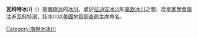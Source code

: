 {{unreferenced|time=2013-10-27T06:49:30+00:00}}
{{coord|78|14|S|163|15|E|display=title}}

'''瓦科特冰川'''（{{lang-en|Walcott Glacier}}）是[[南極洲|南極洲]]的[[冰川|冰川]]，處於[[拉迪安冰川|拉迪安冰川]]和[[豪欽冰川|豪欽冰川]]之間，從[[皇家學會嶺|皇家學會嶺]]注進[[瓦科特灣|瓦科特灣]]，該冰川以[[美國地質調查局|美國地質調查局]]主席命名。

{{DEFAULTSORT:Walcott Glacier}}
[[Category:南極洲冰川|Category:南極洲冰川]]


{{ScottCoast-geo-stub}}